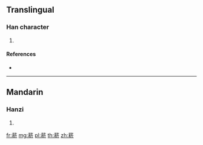 {{character info/new}}
==Translingual==

===Han character===
{{Han char|rn=140|rad=艸|as=08|sn=14|four=44921|canj=TDHL}}

# {{defn|Han|sort=艸08}}

====References====
* {{Han ref|kx=1038.300|dkj=31200|dj=1497.030|hdz=53230.070|uh=83E5|ud=33765|bh=DB6F|bd=56175}}

----

==Mandarin==

===Hanzi===
{{cmn-hanzi|pin=[[xī]] ([[xi1]])|wg=hsi<sup>1</sup>}}

# {{defn|lang=cmn|sort=艸08}}

[[fr:菥]]
[[mg:菥]]
[[pl:菥]]
[[th:菥]]
[[zh:菥]]